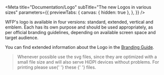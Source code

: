 
<Meta
  title="Documentation/Logo"
  subTitle="The new Logos in various sizes"
  parameters={{
    previewTabs: {
      canvas: { hidden: true },
    },
  }}
/>

WFP's logo is available in four versions: standard, extended, vertical and
emblem. Each has its own purpose and should be used appropriately, as per
official branding guidelines, depending on available screen space and target
audience.

You can find extended information about the Logo in the [Branding Guide](http://brand.manuals.wfp.org/en/core-elements/logo/emblem-restyling-2018/).

<Blockquote title="Which file type shall I use?">
  <p>
    Whenever possible use the svg files, since they are optimized with a small
    file size and will also serve HiDPI devices without problems. For printing
    please use{' '}
    <Link href="http://newgo.wfp.org/collection/logos" target="_blank">
      these
    </Link>{' '}
    files.
  </p>
</Blockquote>

<Logos />

